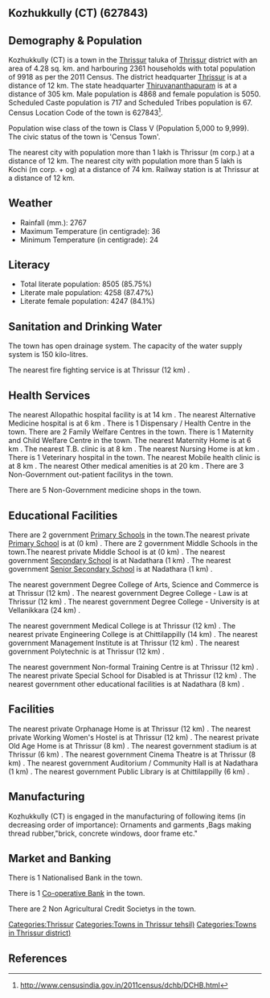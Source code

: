 {{Infobox settlement
| name=Kozhukkully (CT)
| native_name=
| native_name_lang=
| other_name=
| nickname=
| settlement_type=Town
| image_skyline=
| image_alt=
| image_caption=
| pushpin_map=India Kerala
| pushpin_label_position=right
| pushpin_map_alt=
| pushpin_map_caption=Location in Kerala, India
| latd=
| latm=
| lats=
| latNS=
| longd=
| longm=
| longs=
| longEW=
| coordinates_display=inline,title
| subdivision_type=Country
| subdivision_name={{flag|India}}
| subdivision_type1=[[States and territories of India|State]]
| subdivision_name1=Kerala 
| subdivision_type2=[[List of districts of India|District]]
| subdivision_name2=Thrissur
| subdivision_type3=Tahsil
| subdivision_name3=Thrissur
| website=
| established_title=<!-- Established -->
| established_date=
| founder=
| named_for=
| government_type=
| governing_body=
| unit_pref=Metric
| area_footnotes=
| area_rank=
| area_total_km2=4.28
| elevation_footnotes=
| elevation_m=
| population_total=9918
| population_as_of=2011
| population_rank=
| population_density_km2=2317
| population_demonym=
| population_footnotes=
| demographics_type1=Languages=
| demographics1_title1=Official=
| demographics1_info1=[[Malayalam language|Malayalam]]
| timezone1=[[Indian Standard Time|IST]]
| utc_offset1==+5:30
| postal_code_type=[[Postal Index Number|PIN]]
| postal_code=
| area_code_type=Telephone code
| area_code=
| registration_plate=
| blank1_name_sec1=Nearest city
| blank1_info_sec1=[[Thrissur (m corp.)]]
| blank2_name_sec1=[[Human sex ratio|Sex ratio]]
| blank2_info_sec1=1037
| blank3_name_sec1=Literacy
| blank3_info_sec1=85.75%
| blank1_name_sec2=[[2011 Census of India|2011 census]] code
| blank1_info_sec2=627843
| footnotes=
}}

== Kozhukkully (CT) (627843) ==

== Demography & Population ==

Kozhukkully (CT) is a town in the [[Thrissur]] taluka of [[Thrissur]] district with an area of 4.28 sq. km. and harbouring 2361 households with total population of 9918 as per the 2011 Census. The district headquarter [[Thrissur]] is at a distance of 12 km. The state headquarter [[Thiruvananthapuram]] is at a distance of 305 km. Male population is 4868 and female population is 5050. Scheduled Caste population is 717 and Scheduled Tribes population is 67. Census Location Code of the town is 627843<ref>http://www.censusindia.gov.in/2011census/dchb/DCHB.html</ref>.

Population wise class of the town is Class V (Population 5,000 to 9,999).
The civic status of the town is 'Census Town'.

The nearest city with population more than 1 lakh is Thrissur (m corp.) at a distance of 12 km. The nearest city with population more than 5 lakh is Kochi (m corp. + og)  at a distance of 74 km. Railway station is at Thrissur at a distance of 12 km.


== Weather ==  
* Rainfall (mm.): 2767 
* Maximum Temperature (in centigrade): 36
* Minimum Temperature (in centigrade): 24


== Literacy ==  
* Total literate population: 8505 (85.75%)
* Literate male population: 4258 (87.47%)
* Literate female population: 4247 (84.1%)


== Sanitation and Drinking Water ==  
The town has open drainage system.
The capacity of the water supply system is 150 kilo-litres.

The nearest fire fighting service is at Thrissur (12 km) .


== Health Services ==
The nearest Allopathic hospital facility is at 14 km .
The nearest Alternative Medicine hospital is at 6 km .
There is 1 Dispensary / Health Centre in the town.
There are 2 Family Welfare Centres in the town.
There is 1 Maternity and Child Welfare Centre in the town.
The nearest Maternity Home is at 6 km .
The nearest T.B. clinic is at 8 km .
The nearest Nursing Home is at  km .
There is 1 Veterinary hospital in the town.
The nearest Mobile health clinic is at 8 km .
The nearest Other medical amenities is at 20 km .
There are 3 Non-Government out-patient facilitys in the town.


There are 5 Non-Government medicine shops in the town.


== Educational Facilities ==
There are 2 government [[Primary School]]s in the town.The nearest private [[Primary School]] is at  (0 km) .
There are 2 government Middle Schools in the town.The nearest private Middle School is at  (0 km) .
The nearest government [[Secondary School]] is at Nadathara (1 km) .
The nearest government [[Senior Secondary School]] is at Nadathara (1 km) .
 
 
 
 
 
The nearest government Degree College of Arts, Science and Commerce is at Thrissur (12 km) .
The nearest government Degree College - Law is at Thrissur (12 km) .
The nearest government Degree College - University is at Vellanikkara (24 km) .
 
The nearest government Medical College is at Thrissur (12 km) .
The nearest private Engineering College is at Chittilappilly (14 km) .
The nearest government Management Institute is at Thrissur (12 km) .
The nearest government Polytechnic is at Thrissur (12 km) .
 
The nearest government Non-formal Training Centre is at Thrissur (12 km) .
The nearest private Special School for Disabled is at Thrissur (12 km) .
The nearest government other educational facilities is at Nadathara (8 km) .


== Facilities ==
The nearest private Orphanage Home is at Thrissur (12 km) .
The nearest private Working Women's Hostel is at Thrissur (12 km) .
The nearest private Old Age Home is at Thrissur (8 km) .
The nearest government stadium is at Thrissur (6 km) .
The nearest government Cinema Theatre is at Thrissur (8 km) .
The nearest government Auditorium / Community Hall is at Nadathara (1 km) .
The nearest government Public Library is at Chittilappilly  (6 km) .


== Manufacturing ==
Kozhukkully (CT) is engaged in the manufacturing of following items (in decreasing order of importance): Ornaments and garments ,Bags making thread rubber,"brick, concrete windows, door frame etc."


== Market and Banking ==
There is 1 Nationalised Bank in the town.

There is 1 [[Co-operative Bank]] in the town.

There are 2 Non Agricultural Credit Societys in the town.


[[Categories:Thrissur]]
[[Categories:Towns in Thrissur tehsil)]]
[[Categories:Towns in Thrissur district)]]


== References ==
{{Reflist}}


